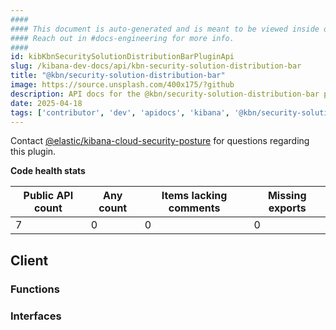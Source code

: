 ```yaml
---
####
#### This document is auto-generated and is meant to be viewed inside our experimental, new docs system.
#### Reach out in #docs-engineering for more info.
####
id: kibKbnSecuritySolutionDistributionBarPluginApi
slug: /kibana-dev-docs/api/kbn-security-solution-distribution-bar
title: "@kbn/security-solution-distribution-bar"
image: https://source.unsplash.com/400x175/?github
description: API docs for the @kbn/security-solution-distribution-bar plugin
date: 2025-04-18
tags: ['contributor', 'dev', 'apidocs', 'kibana', '@kbn/security-solution-distribution-bar']
---
```




Contact [@elastic/kibana-cloud-security-posture](https://github.com/orgs/elastic/teams/kibana-cloud-security-posture) for questions regarding this plugin.

**Code health stats**

| Public API count  | Any count | Items lacking comments | Missing exports |
|-------------------|-----------|------------------------|-----------------|
| 7 | 0 | 0 | 0 |

## Client

### Functions
<DocDefinitionList data={kbnSecuritySolutionDistributionBarObj.client.functions}/>

### Interfaces
<DocDefinitionList data={kbnSecuritySolutionDistributionBarObj.client.interfaces}/>

